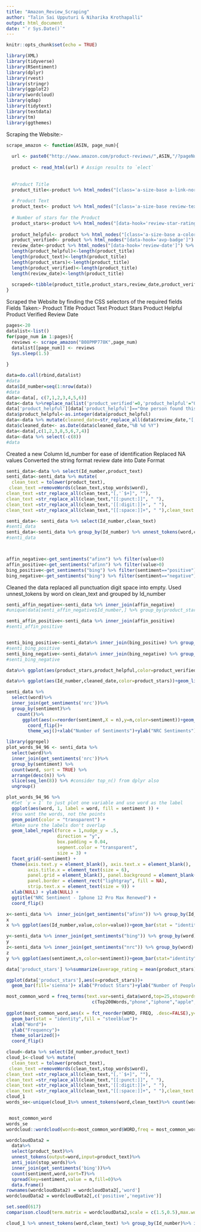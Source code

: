 ```yaml
---
title: "Amazon_Review_Scraping"
author: "Talin Sai Upputuri & Niharika Krothapalli"
output: html_document
date: "`r Sys.Date()`"
---
```


```r
knitr::opts_chunk$set(echo = TRUE)
```

```r
library(XML)
library(tidyverse)
library(RSentiment)
library(dplyr)
library(rvest)
library(stringr)
library(ggplot2)
library(wordcloud)
library(qdap)
library(tidytext)
library(textdata)
library(tm)
library(ggthemes)
```

Scraping the Website:-

```r
scrape_amazon <- function(ASIN, page_num){
  
  url <- paste0("http://www.amazon.com/product-reviews/",ASIN,"/?pageNumber=",page_num)
  
  product <- read_html(url) # Assign results to `elect`
  
  
  #Product Title
  product_title<-product %>% html_nodes("[class='a-size-base a-link-normal review-title a-color-base review-title-content a-text-bold']")%>% html_text() 
  
  # Product Text
  product_text<- product %>% html_nodes("[class='a-size-base review-text review-text-content']")     %>% html_text()
  
  # Number of stars for the Product
  product_stars<-product %>% html_nodes("[data-hook='review-star-rating']") %>% html_text() %>% str_extract("\\d") %>% as.numeric()
  
  product_helpful<- product %>% html_nodes("[class='a-size-base a-color-tertiary cr-vote-text']") %>% html_text() %>% gsub(" people.*"," ",.)
  product_verified<- product %>% html_nodes("[data-hook='avp-badge']") %>% html_text() %>% grepl("Verified Purchase", .) %>%as.numeric()
  review_date<-product %>% html_nodes("[data-hook='review-date']") %>% html_text() %>% gsub(".*on ", "", .)
  length(product_helpful)<-length(product_title)
  length(product_text)<-length(product_title)
  length(product_stars)<-length(product_title)
  length(product_verified)<-length(product_title)
  length(review_date)<-length(product_title)
  
  scraped<-tibble(product_title,product_stars,review_date,product_verified,product_helpful,product_text) %>% return()
}
```
Scraped the Website by finding the CSS selectors of the required fields
Fields Taken:-
Product Title
Product Text
Product Stars
Product Helpful
Product Verified
Review Date


```r
pages<-20
datalist<-list()
for(page_num in 1:pages){
  reviews <- scrape_amazon("B08PMP778K",page_num)
  datalist[[page_num]] <- reviews
  Sys.sleep(1.5)
  
}

data=do.call(rbind,datalist)
#data
data$Id_number=seq(1:nrow(data))
#data
data<-data[, c(7,1,2,3,4,5,6)]
data<-data %>%replace_na(list('product_verified'=0,'product_helpful'="0"))
data['product_helpful'][data['product_helpful']=="One person found this helpful"]<-'1'
data$product_helpful<-as.integer(data$product_helpful)
data<-data %>% mutate(cleaned_date=str_replace_all(data$review_date,"[,'`$+]", ""))
data$cleaned_date<- as.Date(data$cleaned_date,"%B %d %Y")
data<-data[,c(1,2,3,8,5,6,7,4)]
data<-data %>% select(-c(8))
#data
```
Created a new Column Id_number for ease of identification
Replaced NA values
Converted the string format review date into Date Format

```r
senti_data<-data %>% select(Id_number,product_text)
senti_data<-senti_data %>% mutate(
  clean_text = tolower(product_text),
 clean_text =removeWords(clean_text,stop_words$word),
clean_text =str_replace_all(clean_text,"[,'`$+]", ""),
clean_text =str_replace_all(clean_text,"[[:punct:]]", " "),
clean_text =str_replace_all(clean_text,'[[:digit:]]+', " "),
clean_text =str_replace_all(clean_text,"[[:space:]]+", " "),clean_text = trimws(clean_text)) 

senti_data<- senti_data %>% select(Id_number,clean_text)
#senti_data
senti_data<-senti_data %>% group_by(Id_number) %>% unnest_tokens(word,clean_text)
#senti_data



affin_negative<-get_sentiments("afinn") %>% filter(value<0)
affin_positive<-get_sentiments("afinn") %>% filter(value>0)
bing_positive<-get_sentiments("bing") %>% filter(sentiment=="positive")
bing_negative<-get_sentiments("bing") %>% filter(sentiment=="negative")
```
Cleaned the data replaced all punctuation digit space into empty.
Used unnest_tokens by word on clean_text and grouped by Id_number


```r
senti_affin_negative<-senti_data %>% inner_join(affin_negative)
#unique(data[senti_affin_negative$Id_number,] %>% group_by(product_stars)) %>% ggplot(aes(product_verified,product_helpful,color=product_stars))+geom_point()

senti_affin_positive<-senti_data %>% inner_join(affin_positive)
#senti_affin_positive


senti_bing_positive<-senti_data%>% inner_join(bing_positive) %>% group_by(word) %>% count(sentiment,sort=TRUE)
#senti_bing_positive
senti_bing_negative<-senti_data%>% inner_join(bing_negative) %>% group_by(word) %>% count(sentiment)
#senti_bing_negative
```
```r
data%>% ggplot(aes(product_stars,product_helpful,color=product_verified))+geom_bar(stat="identity")+theme_solarized()+xlab("Product Stars")+ylab("Product Verified")+ggtitle("Verified Product")+theme(plot.title = element_text(hjust = 0.5))

data%>% ggplot(aes(Id_number,cleaned_date,color=product_stars))+geom_line()+theme_solarized()+xlab("Product Stars")+ylab("Product Bought")+ggtitle("Item Bought and Rated")+theme(plot.title = element_text(hjust = 0.5))

senti_data %>%
  select(word)%>%
  inner_join(get_sentiments('nrc'))%>%
  group_by(sentiment)%>%
    count()%>%
      ggplot(aes(x=reorder(sentiment,X = n),y=n,color=sentiment))+geom_col()+guides(fill=F)+
        coord_flip()+
        theme_wsj()+xlab("Number of Sentiments")+ylab("NRC Sentiments")+ggtitle("Sentiments")+ theme(plot.title = element_text(hjust = 0.5))
```




```r
library(ggrepel) 
plot_words_94_96 <- senti_data %>%
  select(word)%>%
  inner_join(get_sentiments('nrc'))%>%
  group_by(sentiment) %>%
  count(word, sort = TRUE) %>%
  arrange(desc(n)) %>%
  slice(seq_len(8)) %>% #consider top_n() from dplyr also
  ungroup()

plot_words_94_96 %>%
  #Set `y = 1` to just plot one variable and use word as the label
  ggplot(aes(word, 1, label = word, fill = sentiment )) +
  #You want the words, not the points
  geom_point(color = "transparent") +
  #Make sure the labels don't overlap
  geom_label_repel(force = 1,nudge_y = .5,  
                   direction = "y",
                   box.padding = 0.04,
                   segment.color = "transparent",
                   size = 3) +
  facet_grid(~sentiment) +
  theme(axis.text.y = element_blank(), axis.text.x = element_blank(),
        axis.title.x = element_text(size = 6),
        panel.grid = element_blank(), panel.background = element_blank(),
        panel.border = element_rect("lightgray", fill = NA),
        strip.text.x = element_text(size = 9)) +
  xlab(NULL) + ylab(NULL) +
  ggtitle("NRC Sentiment - Iphone 12 Pro Max Renewed") +
  coord_flip()
```



```r
x<-senti_data %>%  inner_join(get_sentiments("afinn")) %>% group_by(Id_number)
x
x %>% ggplot(aes(Id_number,value,color=value))+geom_bar(stat = "identity")+xlab("Each Review")+ylab("Affinity Scores")+ggtitle("Affinity Score for Each Review")+theme(plot.title = element_text(hjust = 0.5))+theme_solarized()
```
```r
y<-senti_data %>% inner_join(get_sentiments("bing")) %>% group_by(word) %>% count(sentiment,sort=TRUE)
y
z<-senti_data %>% inner_join(get_sentiments("nrc")) %>% group_by(word) %>% count(sentiment,sort=TRUE)
z
y %>% ggplot(aes(sentiment,n,color=sentiment))+geom_bar(stat="identity")+ylab("Reviews")+ggtitle("Comparision between Positive and Negative Reviews")+theme_economist()
```


```r
data['product_stars'] %>%summarize(average_rating = mean(product_stars), median_rating = median(product_stars))
```
```r
ggplot(data['product_stars'],aes(x=product_stars))+
  geom_bar(fill='sienna')+ xlab("Product Stars")+ylab("Number of People Rated")+ggtitle("Number of Stars rated")+theme(plot.title = element_text(hjust = 1)) +theme_economist()
```




```r
most_common_word = freq_terms(text.var=senti_data$word,top=25,stopwords =
                                c(Top200Words,"phone","iphone","apple","amazon","it's","product","i'm","phones"))
  
ggplot(most_common_word,aes(x = fct_reorder(WORD, FREQ, .desc=FALSE),y=FREQ))+
  geom_bar(stat = "identity",fill = "steelblue")+
  xlab("Word")+
  ylab("Frequency")+
  theme_solarized()+
  coord_flip()
```



```r
cloud<-data %>% select(Id_number,product_text)
cloud_1<-cloud %>% mutate(
  clean_text = tolower(product_text),
 clean_text =removeWords(clean_text,stop_words$word),
clean_text =str_replace_all(clean_text,"[,'`$+]", ""),
clean_text =str_replace_all(clean_text,"[[:punct:]]", " "),
clean_text =str_replace_all(clean_text,'[[:digit:]]+', " "),
clean_text =str_replace_all(clean_text,"[[:space:]]+", " "),clean_text = trimws(clean_text))
cloud_1
words_se<-unique(cloud_1%>% unnest_tokens(word,clean_text)%>% count(word,sort=TRUE))


 most_common_word
words_se
wordcloud::wordcloud(words=most_common_word$WORD,freq = most_common_word$FREQ,colors=brewer.pal(8, "Set2"))
```



```r
wordcloudData2 = 
  data%>%
  select(product_text)%>%
  unnest_tokens(output=word,input=product_text)%>%
  anti_join(stop_words)%>%
  inner_join(get_sentiments('bing'))%>%
  count(sentiment,word,sort=T)%>%
  spread(key=sentiment,value = n,fill=0)%>%
  data.frame()
rownames(wordcloudData2) = wordcloudData2[,'word']
wordcloudData2 = wordcloudData2[,c('positive','negative')]

set.seed(617)
comparison.cloud(term.matrix = wordcloudData2,scale = c(1.5,0.5),max.words = 200, rot.per=0)
```

```r
cloud_1 %>% unnest_tokens(word,clean_text) %>% group_by(Id_number)%>% inner_join(get_sentiments('nrc')) %>% count(sentiment,sort = TRUE)%>% ggplot(aes(Id_number,n,color=sentiment))+geom_line()+ggtitle("Product Review Sentiment Analysis") +theme(plot.title = element_text(hjust = 0.5)) +xlab("Id")+ylab("Sentiment")

```

